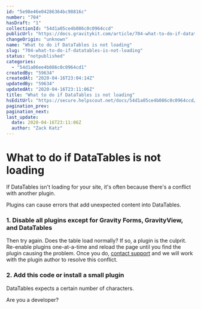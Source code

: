 ```yaml
---
id: "5e98e46e04286364bc98816c"
number: "704"
hasDraft: "1"
collectionId: "54d1a05ce4b086c0c0964ccd"
publicUrl: "https://docs.gravitykit.com/article/704-what-to-do-if-datatables-is-not-loading"
changeOrigin: "unknown"
name: "What to do if DataTables is not loading"
slug: "704-what-to-do-if-datatables-is-not-loading"
status: "notpublished"
categories: 
  - "54d1a06ee4b086c0c0964cd1"
createdBy: "59634"
createdAt: "2020-04-16T23:04:14Z"
updatedBy: "59634"
updatedAt: "2020-04-16T23:11:06Z"
title: "What to do if DataTables is not loading"
hsEditUrl: "https://secure.helpscout.net/docs/54d1a05ce4b086c0c0964ccd/article/5e98e46e04286364bc98816c"
pagination_prev: 
pagination_next: 
last_update:
  date: 2020-04-16T23:11:06Z
  author: "Zack Katz"
---
```


# What to do if DataTables is not loading

If DataTables isn't loading for your site, it's often because there's a conflict with another plugin.

Plugins can cause errors that add unexpected content into DataTables.

### 1. Disable all plugins except for Gravity Forms, GravityView, and DataTables

Then try again. Does the table load normally? If so, a plugin is the culprit. Re-enable plugins one-at-a-time and reload the page until you find the plugin causing the problem. Once you do, [contact support](mailto:mailto:support@gravityview.co) and we will work with the plugin author to resolve this conflict.

### 2. Add this code or install a small plugin

DataTables expects a certain number of characters.

Are you a developer?